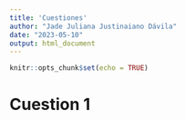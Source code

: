 ```yaml
---
title: 'Cuestiones'
author: "Jade Juliana Justinaiano Dávila"
date: "2023-05-10"
output: html_document
---
```


```r
knitr::opts_chunk$set(echo = TRUE)
```

# Cuestion 1
```r

```

